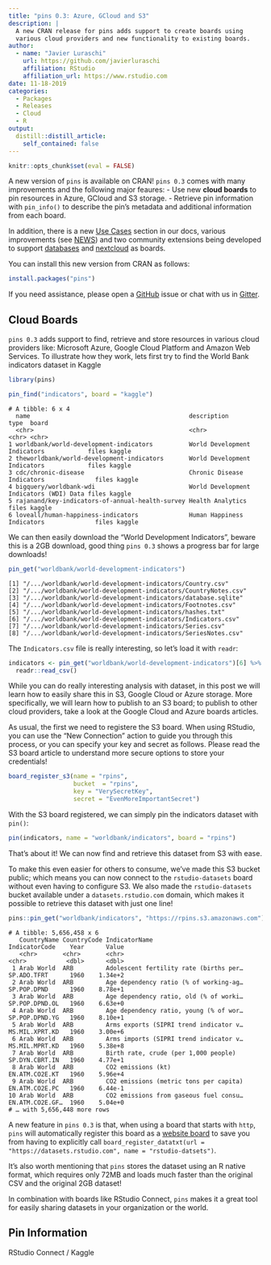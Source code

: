 ```yaml
---
title: "pins 0.3: Azure, GCloud and S3"
description: |
  A new CRAN release for pins adds support to create boards using
  various cloud providers and new functionality to existing boards.
author:
  - name: "Javier Luraschi"
    url: https://github.com/javierluraschi
    affiliation: RStudio
    affiliation_url: https://www.rstudio.com
date: 11-18-2019
categories:
  - Packages
  - Releases
  - Cloud
  - R
output:
  distill::distill_article:
    self_contained: false
---
```


```r
knitr::opts_chunk$set(eval = FALSE)
```

A new version of `pins` is available on CRAN! `pins 0.3` comes with many improvements and the following major feaures:
- Use new **cloud boards** to pin resources in Azure, GCloud and S3 storage.
- Retrieve pin information with `pin_info()` to describe the pin's metadata and additional information from each board.

In addition, there is a new [Use Cases](https://rstudio.github.io/pins/articles/use-cases.html) section in our docs, various improvements (see [NEWS](https://rstudio.github.io/pins/news/index.html)) and two community extensions being developed to support [databases](https://edgararuiz.github.io/connections/#pins) and [nextcloud](https://gitlab.com/gwmngilfen/nextcloudr) as boards.

You can install this new version from CRAN as follows:

```r
install.packages("pins")
```

If you need assistance, please open a [GitHub](https://github.com/rstudio/pins/issues/new) issue or chat with us in [Gitter](https://gitter.im/rstudio/pins).

## Cloud Boards

`pins 0.3` adds support to find, retrieve and store resources in various cloud providers like: Microsoft Azure, Google Cloud Platform and Amazon Web Services. To illustrate how they work, lets first try to find the World Bank indicators dataset in Kaggle

```r
library(pins)

pin_find("indicators", board = "kaggle")
```
```
# A tibble: 6 x 4
  name                                            description                             type  board 
  <chr>                                           <chr>                                   <chr> <chr> 
1 worldbank/world-development-indicators          World Development Indicators            files kaggle
2 theworldbank/world-development-indicators       World Development Indicators            files kaggle
3 cdc/chronic-disease                             Chronic Disease Indicators              files kaggle
4 bigquery/worldbank-wdi                          World Development Indicators (WDI) Data files kaggle
5 rajanand/key-indicators-of-annual-health-survey Health Analytics                        files kaggle
6 loveall/human-happiness-indicators              Human Happiness Indicators              files kaggle
```

We can then easily download the "World Development Indicators", beware this is a 2GB download, good thing `pins 0.3` shows a progress bar for large downloads!

```r
pin_get("worldbank/world-development-indicators")
```
```
[1] "/.../worldbank/world-development-indicators/Country.csv"     
[2] "/.../worldbank/world-development-indicators/CountryNotes.csv"
[3] "/.../worldbank/world-development-indicators/database.sqlite" 
[4] "/.../worldbank/world-development-indicators/Footnotes.csv"   
[5] "/.../worldbank/world-development-indicators/hashes.txt"      
[6] "/.../worldbank/world-development-indicators/Indicators.csv"  
[7] "/.../worldbank/world-development-indicators/Series.csv"      
[8] "/.../worldbank/world-development-indicators/SeriesNotes.csv" 
```

The `Indicators.csv` file is really interesting, so let's load it with `readr`:

```r
indicators <- pin_get("worldbank/world-development-indicators")[6] %>%
  readr::read_csv()
```

While you can do really interesting analysis with dataset, in this post we will learn how to easily share this in S3, Google Cloud or Azure storage. More specifically, we will learn how to publish to an S3 board; to publish to other cloud providers, take a look at the Google Cloud and Azure boards articles.

As usual, the first we need to registere the S3 board. When using RStudio, you can use the "New Connection" action to guide you through this process, or you can specify your key and secret  as follows. Please read the S3 board article to understand more secure options to store your credentials!

```r
board_register_s3(name = "rpins",
                  bucket  = "rpins",
                  key = "VerySecretKey",
                  secret = "EvenMoreImportantSecret")
```

With the S3 board registered, we can simply pin the indicators dataset with `pin()`:

```r
pin(indicators, name = "worldbank/indicators", board = "rpins")
```

That's about it! We can now find and retrieve this dataset from S3 with ease.

To make this even easier for others to consume, we've made this S3 bucket public; which means you can now connect to the `rstudio-datasets` board without even having to configure S3. We also made the `rstudio-datasets` bucket available under a `datasets.rstudio.com` domain, which makes it possible to retrieve this dataset with just one line!

```r
pins::pin_get("worldbank/indicators", "https://rpins.s3.amazonaws.com")
```
```
# A tibble: 5,656,458 x 6
   CountryName CountryCode IndicatorName                          IndicatorCode    Year      Value
   <chr>       <chr>       <chr>                                  <chr>           <dbl>      <dbl>
 1 Arab World  ARB         Adolescent fertility rate (births per… SP.ADO.TFRT      1960    1.34e+2
 2 Arab World  ARB         Age dependency ratio (% of working-ag… SP.POP.DPND      1960    8.78e+1
 3 Arab World  ARB         Age dependency ratio, old (% of worki… SP.POP.DPND.OL   1960    6.63e+0
 4 Arab World  ARB         Age dependency ratio, young (% of wor… SP.POP.DPND.YG   1960    8.10e+1
 5 Arab World  ARB         Arms exports (SIPRI trend indicator v… MS.MIL.XPRT.KD   1960    3.00e+6
 6 Arab World  ARB         Arms imports (SIPRI trend indicator v… MS.MIL.MPRT.KD   1960    5.38e+8
 7 Arab World  ARB         Birth rate, crude (per 1,000 people)   SP.DYN.CBRT.IN   1960    4.77e+1
 8 Arab World  ARB         CO2 emissions (kt)                     EN.ATM.CO2E.KT   1960    5.96e+4
 9 Arab World  ARB         CO2 emissions (metric tons per capita) EN.ATM.CO2E.PC   1960    6.44e-1
10 Arab World  ARB         CO2 emissions from gaseous fuel consu… EN.ATM.CO2E.GF…  1960    5.04e+0
# … with 5,656,448 more rows
```

A new feature in `pins 0.3` is that, when using a board that starts with `http`, `pins` will automatically register this board as a [website board]() to save you from having to explicitly call `board_register_datatxt(url = "https://datasets.rstudio.com", name = "rstudio-datsets")`.

It's also worth mentioning that `pins` stores the dataset using an R native format, which requires only 72MB and loads much faster than the original CSV and the original 2GB dataset!

In combination with boards like RStudio Connect, `pins` makes it a great tool for easily sharing datasets in your organization or the world.

## Pin Information

RStudio Connect / Kaggle
